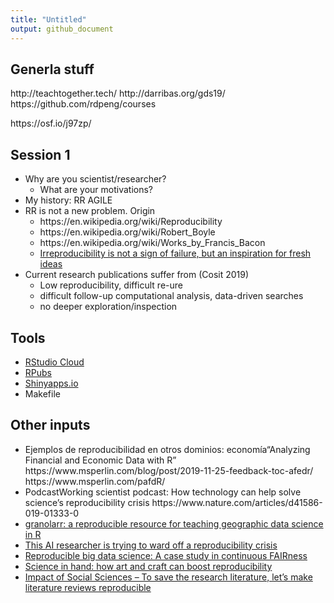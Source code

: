 ```yaml
---
title: "Untitled"
output: github_document
---
```



## Generla stuff
http://teachtogether.tech/
http://darribas.org/gds19/
https://github.com/rdpeng/courses

https://osf.io/j97zp/


## Session 1

* Why are you scientist/researcher?
  * What are your motivations?

* My history: RR AGILE
* RR is not a new problem. Origin
  * https://en.wikipedia.org/wiki/Reproducibility
  * https://en.wikipedia.org/wiki/Robert_Boyle
  * https://en.wikipedia.org/wiki/Works_by_Francis_Bacon
  * [Irreproducibility is not a sign of failure, but an inspiration for fresh ideas](https://www.nature.com/articles/d41586-020-00380-2)
  
* Current research publications suffer from (Cosit 2019)
  * Low reproducibility, difficult re-ure
  * difficult follow-up computational analysis, data-driven searches
  * no deeper exploration/inspection 
  
## Tools

* [RStudio Cloud](https://rstudio.cloud/)
* [RPubs](https://rpubs.com/)
* [Shinyapps.io](https://www.shinyapps.io/)
* Makefile

## Other inputs

* Ejemplos de reproducibilidad en otros dominios: economía“Analyzing Financial and Economic Data with R"
https://www.msperlin.com/blog/post/2019-11-25-feedback-toc-afedr/ 
https://www.msperlin.com/pafdR/
* PodcastWorking scientist podcast: How technology can help solve science's reproducibility crisis
https://www.nature.com/articles/d41586-019-01333-0
* [granolarr: a reproducible resource for teaching geographic data science in R](https://sdesabbata.github.io/granolarr/)
* [This AI researcher is trying to ward off a reproducibility crisis](https://www.nature.com/articles/d41586-019-03895-5)
* [Reproducible big data science: A case study in continuous FAIRness](https://journals.plos.org/plosone/article?id=10.1371/journal.pone.0213013)
* [Science in hand: how art and craft can boost reproducibility](https://www.nature.com/articles/d41586-018-07676-4)
* [Impact of Social Sciences – To save the research literature, let’s make literature reviews reproducible](https://blogs.lse.ac.uk/impactofsocialsciences/2018/06/19/to-save-the-research-literature-lets-make-literature-reviews-reproducible/)


